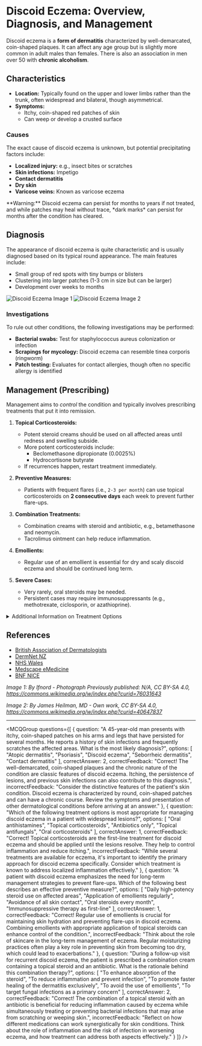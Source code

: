 
# Discoid Eczema: Overview, Diagnosis, and Management

Discoid eczema is a **form of dermatitis** characterized by well-demarcated, coin-shaped plaques. It can affect any age group but is slightly more common in adult males than females. There is also an association in men over 50 with **chronic alcoholism**.

## Characteristics

- **Location:** Typically found on the upper and lower limbs rather than the trunk, often widespread and bilateral, though asymmetrical.
- **Symptoms:** 
  - Itchy, coin-shaped red patches of skin
  - Can weep or develop a crusted surface

### Causes

The exact cause of discoid eczema is unknown, but potential precipitating factors include:

- **Localized injury:** e.g., insect bites or scratches
- **Skin infections:** Impetigo
- **Contact dermatitis**
- **Dry skin**
- **Varicose veins:** Known as varicose eczema

<Callout emoji="⚠️">
**Warning:** Discoid eczema can persist for months to years if not treated, and while patches may heal without trace, *dark marks* can persist for months after the condition has cleared.
</Callout>

## Diagnosis

The appearance of discoid eczema is quite characteristic and is usually diagnosed based on its typical round appearance. The main features include:

- Small group of red spots with tiny bumps or blisters
- Clustering into larger patches (1-3 cm in size but can be larger)
- Development over weeks to months

![Discoid Eczema Image 1](https://medibuddy.co.uk/wp-content/uploads/2020/08/Derm-Discoid-Eczema-Explanation-1.png)
![Discoid Eczema Image 2](https://medibuddy.co.uk/wp-content/uploads/2020/08/Derm-Discoid-Eczema-Explanation-2-206x300.png)

### Investigations

To rule out other conditions, the following investigations may be performed:

- **Bacterial swabs:** Test for staphylococcus aureus colonization or infection
- **Scrapings for mycology:** Discoid eczema can resemble tinea corporis (ringworm)
- **Patch testing:** Evaluates for contact allergies, though often no specific allergy is identified

## Management (Prescribing)

Management aims to *control* the condition and typically involves prescribing treatments that put it into remission.

1. **Topical Corticosteroids:**
   - Potent steroid creams should be used on all affected areas until redness and swelling subside.
   - More potent corticosteroids include:
     - Beclomethasone dipropionate (0.0025%)
     - Hydrocortisone butyrate
   - If recurrences happen, restart treatment immediately.

2. **Preventive Measures:**
   - Patients with frequent flares (i.e., `2-3 per month`) can use topical corticosteroids on **2 consecutive days** each week to prevent further flare-ups.

3. **Combination Treatments:**
   - Combination creams with steroid and antibiotic, e.g., betamethasone and neomycin.
   - Tacrolimus ointment can help reduce inflammation.

4. **Emollients:**
   - Regular use of an emollient is essential for dry and scaly discoid eczema and should be continued long term.

5. **Severe Cases:**
   - Very rarely, oral steroids may be needed.
   - Persistent cases may require immunosuppressants (e.g., methotrexate, ciclosporin, or azathioprine).

<details>
<summary>Additional Information on Treatment Options</summary>

- **Potent Topical Steroid Options:**
    - **Beclomethasone dipropionate (0.0025%)**
    - **Hydrocortisone butyrate**
  
- **Immunosuppressive Options:**
    - **Methotrexate**
    - **Ciclosporin**
    - **Azathioprine**
</details>

## References

- [British Association of Dermatologists](https://www.bad.org.uk/shared/get-file.ashx?id=80&itemtype=document)
- [DermNet NZ](https://dermnetnz.org/topics/discoid-eczema/)
- [NHS Wales](https://111.wales.nhs.uk/Encyclopaedia/e/article/eczema(discoid)?locale=en)
- [Medscape eMedicine](https://emedicine.medscape.com/article/1123605-overview#a4)
- [BNF NICE](https://bnf.nice.org.uk/treatment-summary/topical-corticosteroids.html)

_Image 1: By Ifnord - Photograph Previously published: N/A, CC BY-SA 4.0, https://commons.wikimedia.org/w/index.php?curid=76031643_

_Image 2: By James Heilman, MD - Own work, CC BY-SA 4.0, https://commons.wikimedia.org/w/index.php?curid=40647837_

---

<MCQGroup questions={[
  {
    question: "A 45-year-old man presents with itchy, coin-shaped patches on his arms and legs that have persisted for several months. He reports a history of skin infections and frequently scratches the affected areas. What is the most likely diagnosis?",
    options: [
      "Atopic dermatitis",
      "Psoriasis",
      "Discoid eczema",
      "Seborrheic dermatitis",
      "Contact dermatitis"
    ],
    correctAnswer: 2,
    correctFeedback: "Correct! The well-demarcated, coin-shaped plaques and the chronic nature of the condition are classic features of discoid eczema. Itching, the persistence of lesions, and previous skin infections can also contribute to this diagnosis.",
    incorrectFeedback: "Consider the distinctive features of the patient's skin condition. Discoid eczema is characterized by round, coin-shaped patches and can have a chronic course. Review the symptoms and presentation of other dermatological conditions before arriving at an answer."
  },
  {
    question: "Which of the following treatment options is most appropriate for managing discoid eczema in a patient with widespread lesions?",
    options: [
      "Oral antihistamines",
      "Topical corticosteroids",
      "Antibiotics only",
      "Topical antifungals",
      "Oral corticosteroids"
    ],
    correctAnswer: 1,
    correctFeedback: "Correct! Topical corticosteroids are the first-line treatment for discoid eczema and should be applied until the lesions resolve. They help to control inflammation and reduce itching.",
    incorrectFeedback: "While several treatments are available for eczema, it's important to identify the primary approach for discoid eczema specifically. Consider which treatment is known to address localized inflammation effectively."
  },
  {
    question: "A patient with discoid eczema emphasizes the need for long-term management strategies to prevent flare-ups. Which of the following best describes an effective preventive measure?",
    options: [
      "Daily high-potency steroid use on affected areas",
      "Application of emollients regularly",
      "Avoidance of all skin contact",
      "Oral steroids every month",
      "Immunosuppressive therapy as first-line"
    ],
    correctAnswer: 1,
    correctFeedback: "Correct! Regular use of emollients is crucial for maintaining skin hydration and preventing flare-ups in discoid eczema. Combining emollients with appropriate application of topical steroids can enhance control of the condition.",
    incorrectFeedback: "Think about the role of skincare in the long-term management of eczema. Regular moisturizing practices often play a key role in preventing skin from becoming too dry, which could lead to exacerbations."
  },
  {
    question: "During a follow-up visit for recurrent discoid eczema, the patient is prescribed a combination cream containing a topical steroid and an antibiotic. What is the rationale behind this combination therapy?",
    options: [
      "To enhance absorption of the steroid",
      "To reduce inflammation and prevent infection",
      "To promote faster healing of the dermatitis exclusively",
      "To avoid the use of emollients",
      "To target fungal infections as a primary concern"
    ],
    correctAnswer: 2,
    correctFeedback: "Correct! The combination of a topical steroid with an antibiotic is beneficial for reducing inflammation caused by eczema while simultaneously treating or preventing bacterial infections that may arise from scratching or weeping skin.",
    incorrectFeedback: "Reflect on how different medications can work synergistically for skin conditions. Think about the role of inflammation and the risk of infection in worsening eczema, and how treatment can address both aspects effectively."
  }
]} />